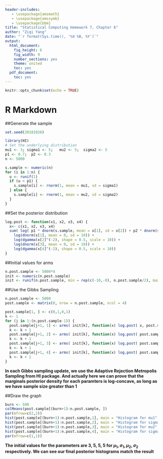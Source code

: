 ```yaml
---
header-includes:
   - \usepackage{amsmath}
   - \usepackage{amssymb}
   - \usepackage{bbm}
title: "Statistical Computing Homework 7, Chapter 6"
author: "Ziqi Yang"
date: "`r format(Sys.time(), '%d %B, %Y')`"
output:
  html_document:
    fig_height: 6
    fig_width: 9
    number_sections: yes
    theme: united
    toc: yes
  pdf_document:
    toc: yes
---
```


```r
knitr::opts_chunk$set(echo = TRUE)
```

# R Markdown
##Generate the sample  
```r
set.seed(20181026)

library(HI)
# Set the underlying distribution
mu1 <- 3; sigma1 <- 5;   mu2 <- 5;  sigma2 <- 5
p1 <- 0.7;  p2 <- 0.3
n <- 5000

s.sample <- numeric(n)
for (i in 1:n) {
  u <- runif(1)
  if (u < p1) {
    s.sample[i] <- rnorm(1, mean = mu1, sd = sigma1)
  } else {
    s.sample[i] <- rnorm(1, mean = mu2, sd = sigma2)
  }
}

```

##Set the posterior distribution
```r
log.post <- function(x1, x2, x3, x4) {
  x<- c(x1, x2, x3, x4)
  sum( log( p1 * dnorm(s.sample, mean = x[1], sd = x[2]) + p2 * dnorm(s.sample, mean = x[3], sd = x[4]) ) ) +
    log(dnorm(x[1], mean = 0, sd = 10)) +
    log(dgamma(x[2]^(-2), shape = 0.5, scale = 10)) +
    log(dnorm(x[3], mean = 0, sd = 10)) + 
    log(dgamma(x[4]^(-2), shape = 0.5, scale = 10))
}

```

##Initial values for arms
```r
n.post.sample <- 5000*4
init <- numeric(n.post.sample)
init <- runif(n.post.sample, min = rep(c(-10,-0), n.post.sample/2), max = 10)
```

##Use the Gibbs Sampling
```r
n.post.sample <- 5000
post.sample <- matrix(0, nrow = n.post.sample, ncol = 4)

post.sample[1, ] <- c(0,1,0,1)
k <- 1
for (j in 1:(n.post.sample-1)) {
  post.sample[j+1, 1] <- arms( init[k], function(x) log.post( x, post.sample[j,2], post.sample[j,3], post.sample[j,4] ), function(x) (10>x)*(x>-10), 1 )
  k <- k + 1
  post.sample[j+1, 2] <- arms( init[k], function(x) log.post( post.sample[j+1,1], x, post.sample[j,3], post.sample[j,4] ), function(x) (10>x)*(x>0), 1 )
  k <- k + 1
  post.sample[j+1, 3] <- arms( init[k], function(x) log.post( post.sample[j+1,1], post.sample[j+1,2], x, post.sample[j,4] ), function(x) (10>x)*(x>-10), 1 )
  k <- k + 1
  post.sample[j+1, 4] <- arms( init[k], function(x) log.post( post.sample[j+1,1], post.sample[j+1,2], post.sample[j+1,3], x), function(x) (10>x)*(x>0), 1 )
  k <- k + 1
}

```

**In each Gibbs sampling update, we use the Adaptive Rejection Metropolis Sampling from $\textbf{HI}$ package. And actually here we can prove that the marginals posterior density for each paramters is log-concave, as long as we have sample size greater than 1**  

##Draw the graph
```r
burn <- 500
colMeans(post.sample[(burn+1):n.post.sample, ])
par(mfrow=c(2,2))
hist(post.sample[(burn+1):n.post.sample,1], main = "Histogram for mu1", xlab = NULL)
hist(post.sample[(burn+1):n.post.sample,2], main = "Histogram for sigma1", xlab= NULL)
hist(post.sample[(burn+1):n.post.sample,3], main = "Histogram for mu2", xlab = NULL)
hist(post.sample[(burn+1):n.post.sample,4], main = "Histogram for sigma2", xlab = NULL)
par(mfrow=c(1,1))

```

**The initial values for the parameters are 3, 5, 5, 5 for $\mu_1, \sigma_1, \mu_2, \sigma_2$ respectively. We can see our final posterior histograms match the result**  














